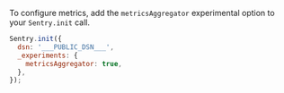 To configure metrics, add the `metricsAggregator` experimental option to your `Sentry.init` call.

```JavaScript
Sentry.init({
  dsn: '___PUBLIC_DSN___',
  _experiments: {
    metricsAggregator: true,
  },
});
```
